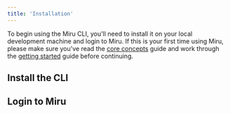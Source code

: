 ```yaml
---
title: 'Installation'
---
```



To begin using the Miru CLI, you'll need to install it on your local development machine and login to Miru. If this is your first time using Miru, please make sure you've read the [core concepts](/pages/core-concepts) guide and work through the [getting started](/pages/get-started) guide before continuing.

## Install the CLI

<InstallInstructions />

## Login to Miru

<LoginInstructions />
